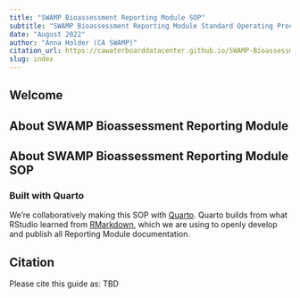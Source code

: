 ```yaml
---
title: "SWAMP Bioassessment Reporting Module SOP"
subtitle: "SWAMP Bioassessment Reporting Module Standard Operating Procedures (SOP) Documentation" 
date: "August 2022"
author: "Anna Holder (CA SWAMP)"
citation_url: https://cawaterboarddatacenter.github.io/SWAMP-Bioassessment-Reporting-Module-SOP/
slug: index
---
```


## Welcome

## About SWAMP Bioassessment Reporting Module

## About SWAMP Bioassessment Reporting Module SOP

### Built with Quarto

We're collaboratively making this SOP with [Quarto](https://quarto.org). Quarto builds from what RStudio learned from [RMarkdown](https://rmarkdown.rstudio.com/), which we are using to openly develop and publish all Reporting Module documentation.

## Citation

Please cite this guide as: TBD
